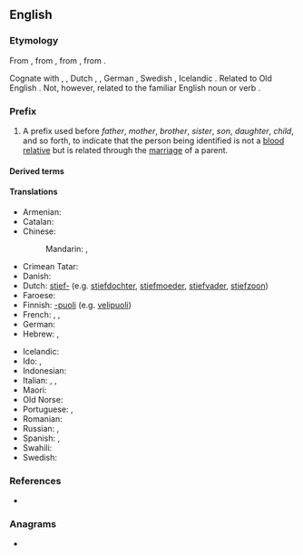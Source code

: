 {{also|step|štep|stęp}}
==English==

===Etymology===

From {{etyl|enm|en}} {{m|enm|step-}}, from {{etyl|ang|en}} {{m|ang|stēop-||deprived of a relative, step-|pos=prefix}}, from {{etyl|gem-pro|en}} {{m|gem-pro|*steupa-||orphaned, step-}}, from {{etyl|ine-pro|en}} {{m|ine-pro|*(s)tewp-||to push, strike}}.

Cognate with {{cog|sco|step-||step-}}, {{cog|fy|stiep-||step-}}, Dutch {{m|nl|stief-||step-}}, {{cog|nds|steef-||step-}}, German {{m|nl|stief-||step-}}, Swedish {{m|sv|styv-||step-}}, Icelandic {{m|is|stjúp-||step-}}.  Related to Old English {{m|ang|stīepan||to deprive, bereave}}.  Not, however, related to the familiar English noun or verb {{m|en|step}}.

===Prefix===
{{en-prefix}}

# A prefix used before ''father'', ''mother'', ''brother'', ''sister'', ''son'', ''daughter'', ''child'', and so forth, to indicate that the person being identified is not a [[blood relative]] but is related through the [[marriage]] of a parent.

====Derived terms====
{{prefixsee|en}}

====Translations====
{{trans-top|A prefix used to indicate that the person being identified is not a blood relative}}
* Armenian: {{t+|hy|խորթ}}
* Catalan: {{t+|ca|-astre|m}}
* Chinese:
*: Mandarin: {{t+|cmn|后|sc=Hani}}, {{t+|cmn|表|sc=Hani}}
* Crimean Tatar: {{t|crh|ögey}}
* Danish: {{t|da|sted-}}
* Dutch: [[stief-]] (e.g. [[stiefdochter]], [[stiefmoeder]], [[stiefvader]], [[stiefzoon]])
* Faroese: {{t|fo|stjúk-}}
* Finnish: [[-puoli]] (e.g. [[velipuoli]])
* French: {{t+|fr|beau-}}, {{t|fr|bel-}}, {{t+|fr|belle-}}
* German: {{t+|de|stief-}}
* Hebrew: {{t+|he|חורג|m|tr=chorég}}, {{t|he|חורגת|f|tr=choréget}}
{{trans-mid}}
* Icelandic: {{t|is|stjúp-}}
* Ido: {{t|io|stif-}}, {{t+|io|stifa}}
* Indonesian: {{t+|id|tiri}}
* Italian: {{t|it|-astro|m}}, {{t|it|astra|f}}, {{t|it|-astra|f}}
* Maori: {{t|mi|whakaangi}}
* Old Norse: {{t|non|stjúp-}}
* Portuguese: {{t|pt|-asto|m}}, {{t|pt|-asta|f}}
* Romanian: {{t+|ro|vitreg}}
* Russian: {{qualifier|no prefix exists, there are special words}}, {{t+|ru|сво́дный}} {{qualifier|for siblings}}
* Spanish: {{t|es|-astro|m}}, {{t|es|-astra|f}}
* Swahili: {{t|sw|kambo}}
* Swedish: {{t+|sv|styv-}}
{{trans-bottom}}

===References===
* {{R:Webster 1913}}

===Anagrams===
* {{anagrams|en|EPTs|ESTP|PETs|Sept.|TPEs|pest|pets|sept|sept-|spet}}